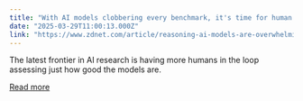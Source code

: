 ```yaml
---
title: "With AI models clobbering every benchmark, it's time for human evaluation"
date: "2025-03-29T11:00:13.000Z"
link: "https://www.zdnet.com/article/reasoning-ai-models-are-overwhelming-the-benchmark-tests-its-time-for-human-evaluation/"
---
```


The latest frontier in AI research is having more humans in the loop assessing just how good the models are.

[Read more](https://www.zdnet.com/article/reasoning-ai-models-are-overwhelming-the-benchmark-tests-its-time-for-human-evaluation/)
